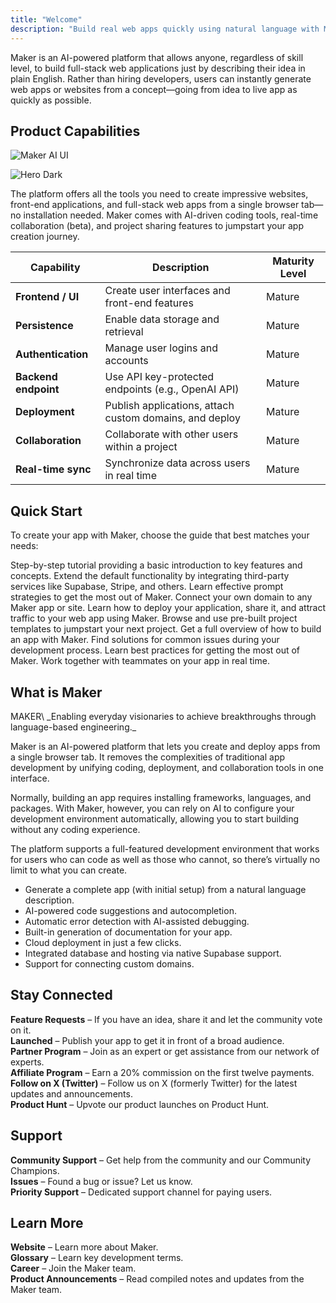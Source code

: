 ```yaml
---
title: "Welcome"
description: "Build real web apps quickly using natural language with Maker"
---
```


Maker is an AI-powered platform that allows anyone, regardless of skill level, to build full-stack web applications just by describing their idea in plain English. Rather than hiring developers, users can instantly generate web apps or websites from a concept—going from idea to live app as quickly as possible.

## Product Capabilities

<img
  className="block dark:hidden"
  src="images/introduction.png"
  alt="Maker AI UI"
  title={true}
/>

<img
  className="hidden dark:block"
  src="/images/introduction.png"
  alt="Hero Dark"
/>

The platform offers all the tools you need to create impressive websites, front-end applications, and full-stack web apps from a single browser tab—no installation needed. Maker comes with AI-driven coding tools, real-time collaboration (beta), and project sharing features to jumpstart your app creation journey.

| Capability           | Description                                             | Maturity Level |
| -------------------- | ------------------------------------------------------- | -------------- |
| **Frontend / UI**    | Create user interfaces and front-end features           | Mature         |
| **Persistence**      | Enable data storage and retrieval                       | Mature         |
| **Authentication**   | Manage user logins and accounts                         | Mature         |
| **Backend endpoint** | Use API key-protected endpoints (e.g., OpenAI API)      | Mature         |
| **Deployment**       | Publish applications, attach custom domains, and deploy | Mature         |
| **Collaboration**    | Collaborate with other users within a project           | Mature         |
| **Real-time sync**   | Synchronize data across users in real time              | Mature         |

## Quick Start

To create your app with Maker, choose the guide that best matches your needs:

<CardGroup cols={2}>
  <Card title="Getting Started" icon="rocket-launch" iconType="solid" color="#5423E7" href="/quickstart" cta="Get Started">
    Step-by-step tutorial providing a basic introduction to key features and concepts.  
  </Card>
  <Card title="Integrations" icon="sparkles">
    Extend the default functionality by integrating third-party services like Supabase, Stripe, and others.  
  </Card>
  <Card title="Prompt Engineering" icon="sparkles">
    Learn effective prompt strategies to get the most out of Maker.  
  </Card>
  <Card title="Custom Domain" icon="sparkles">
    Connect your own domain to any Maker app or site.  
  </Card>
  <Card title="Deploy" icon="sparkles">
    Learn how to deploy your application, share it, and attract traffic to your web app using Maker.  
  </Card>
  <Card title="Templates" icon="sparkles">
    Browse and use pre-built project templates to jumpstart your next project.  
  </Card>
  <Card title="Tutorial" icon="sparkles">
    Get a full overview of how to build an app with Maker.  
  </Card>
  <Card title="Troubleshooting" icon="sparkles">
    Find solutions for common issues during your development process.  
  </Card>
  <Card title="Best Practices" icon="sparkles">
    Learn best practices for getting the most out of Maker.  
  </Card>
  <Card title="Teams" icon="sparkles">
    Work together with teammates on your app in real time.
  </Card>
</CardGroup>

## What is Maker

<Tip>
  MAKER\
  _Enabling everyday visionaries to achieve breakthroughs through language-based engineering._
</Tip>

Maker is an AI-powered platform that lets you create and deploy apps from a single browser tab. It removes the complexities of traditional app development by unifying coding, deployment, and collaboration tools in one interface.

Normally, building an app requires installing frameworks, languages, and packages. With Maker, however, you can rely on AI to configure your development environment automatically, allowing you to start building without any coding experience.

The platform supports a full-featured development environment that works for users who can code as well as those who cannot, so there’s virtually no limit to what you can create.

- Generate a complete app (with initial setup) from a natural language description.
- AI-powered code suggestions and autocompletion.
- Automatic error detection with AI-assisted debugging.
- Built-in generation of documentation for your app.
- Cloud deployment in just a few clicks.
- Integrated database and hosting via native Supabase support.
- Support for connecting custom domains.

## Stay Connected

**Feature Requests** – If you have an idea, share it and let the community vote on it.\
**Launched** – Publish your app to get it in front of a broad audience.\
**Partner Program** – Join as an expert or get assistance from our network of experts.\
**Affiliate Program** – Earn a 20% commission on the first twelve payments.\
**Follow on X (Twitter)** – Follow us on X (formerly Twitter) for the latest updates and announcements.\
**Product Hunt** – Upvote our product launches on Product Hunt.

## Support

**Community Support** – Get help from the community and our Community Champions.\
**Issues** – Found a bug or issue? Let us know.\
**Priority Support** – Dedicated support channel for paying users.

## Learn More

**Website** – Learn more about Maker.\
**Glossary** – Learn key development terms.\
**Career** – Join the Maker team.\
**Product Announcements** – Read compiled notes and updates from the Maker team.